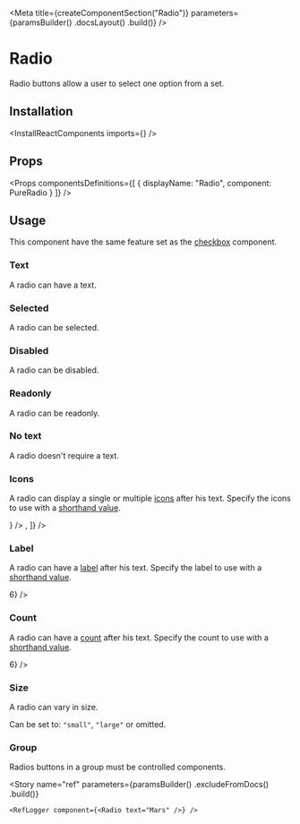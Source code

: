 
<Meta
    title={createComponentSection("Radio")}
    parameters={paramsBuilder()
        .docsLayout(<ReactComponentsLayout semanticPath="/modules/checkbox" />)
        .build()}
/>

# Radio

Radio buttons allow a user to select one option from a set.

## Installation

<InstallReactComponents imports={<Imports />} />

## Props

<HocWarning componentName="Checkbox" semanticPath="modules/checkbox/" />

<Props
    componentsDefinitions={[
        { displayName: "Radio", component: PureRadio }
    ]}
/>

## Usage

<WarningMessage>
    This component have the same feature set as the <a href="?path=/docs/components-checkbox--text">checkbox</a> component.
</WarningMessage>

### Text

A radio can have a text.

<Preview>
    <Story name="text">
        <Radio text="Mars"/>
    </Story>
</Preview>

### Selected

A radio can be selected.

<Preview>
    <Story name="selected">
        <Radio defaultChecked text="Mars"/>
    </Story>
</Preview>

### Disabled

A radio can be disabled.

<Preview>
    <Story name="disabled">
        <Radio disabled text="Mars"/>
    </Story>
</Preview>

### Readonly

A radio can be readonly.

<Preview>
    <Story name="readonly">
        <Radio readOnly text="Mars" />
    </Story>
</Preview>

### No text

A radio doesn't require a text.

<Preview>
    <Story name="no text">
        <Radio />
    </Story>
</Preview>

### Icons

A radio can display a single or multiple [icons](?path=/docs/materials-icons--page) after his text. Specify the icons to use with a [shorthand value](?path=/docs/getting-started-shorthand-props--page).

<Preview>
    <Story name="icons">
        <div className="flex items-lot-of-space-between">
            <Radio text="Milky Way" icons={<LightbulbIcon />} />
            <Radio text="Milky Way" icons={[<LightbulbIcon />, <InfoIcon />]} />
        </div>
    </Story>
</Preview>

### Label

A radio can have a [label](?path=/docs/components-label--default-story) after his text. Specify the label to use with a [shorthand value](?path=/docs/getting-started-shorthand-props--page).

<Preview>
    <Story name="label">
        <Radio text="Milky Way" label={<Label>6</Label>} />
    </Story>
</Preview>

### Count

A radio can have a [count](?path=/story/components-count--default-story) after his text. Specify the count to use with a [shorthand value](?path=/docs/getting-started-shorthand-props--page).

<Preview>
    <Story name="count">
        <Radio text="Milky Way" count={<Count>6</Count>} />
    </Story>
</Preview>

### Size

A radio can vary in size.

Can be set to: `"small"`, `"large"` or omitted.

<Preview>
    <Story name="size">
        <div className="flex items-end items-lot-of-space-between">
            <Radio size="small" text="Mars" />
            <Radio text="Mars" />
            <Radio size="large" text="Mars" />
        </div>
    </Story>
</Preview>

### Group

Radios buttons in a group must be controlled components.

<FilePreview filePath="/radio/stories/components/controlled-radio-group">
    <ControlledRadioGroup />
</FilePreview>

<Story
    name="ref"
    parameters={paramsBuilder()
        .excludeFromDocs()
        .build()}
>
    <RefLogger component={<Radio text="Mars" />} />
</Story>
